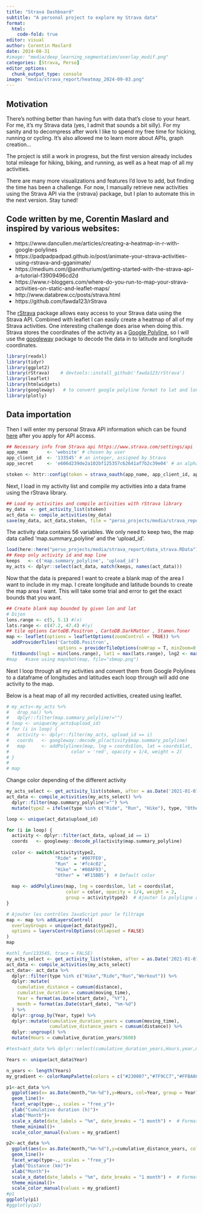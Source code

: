 ```yaml
---
title: "Strava Dashboard"
subtitle: "A personal project to explore my Strava data"
format:
  html:
    code-fold: true
editor: visual
author: Corentin Maslard
date: 2024-08-31
#image: "media/deep_learning_segmentation/overlay_modif.png"
categories: [Strava, Perso]
editor_options: 
  chunk_output_type: console
image: "media/strava_report/heatmap_2024-09-03.png"
---
```


## Motivation

There's nothing better than having fun with data that's close to your heart. For me, it's my Strava data (yes, I admit that sounds a bit silly). For my sanity and to decompress after work I like to spend my free time for hicking, running or cycling. It's also allowed me to learn more about APIs, graph creation...

The project is still a work in progress, but the first version already includes total mileage for hiking, biking, and running, as well as a heat map of all my activities.

There are many more visualizations and features I'd love to add, but finding the time has been a challenge. For now, I manually retrieve new activities using the Strava API via the {rstrava} package, but I plan to automate this in the next version. Stay tuned!

::: callout-note
## Code written by me, Corentin Maslard and inspired by various websites:

-   https://www.dancullen.me/articles/creating-a-heatmap-in-r-with-google-polylines
-   https://padpadpadpad.github.io/post/animate-your-strava-activities-using-rstrava-and-gganimate/
-   https://medium.com/@annthurium/getting-started-with-the-strava-api-a-tutorial-f3909496cd2d
-   https://www.r-bloggers.com/where-do-you-run-to-map-your-strava-activities-on-static-and-leaflet-maps/
-   http://www.databrew.cc/posts/strava.html
-   https://github.com/fawda123/rStrava
:::

The [rStrava](https://www.google.com/url?q=https%3A%2F%2Fgithub.com%2Ffawda123%2FrStrava%23APIfunctions&sa=D&sntz=1&usg=AOvVaw3NiLeffsoqfDa971PS_bTh) package allows easy access to your Strava data using the Strava API. Combined with leaflet I can easily create a heatmap of all of my Strava activities. One interesting challenge does arise when doing this. Strava stores the coordinates of the activity as a [Google Polyline](https://developers.google.com/maps/documentation/utilities/polylineutility), so I will use the [googleway](https://www.google.com/url?q=https%3A%2F%2Fcran.r-project.org%2Fweb%2Fpackages%2Fgoogleway%2Fvignettes%2Fgoogleway-vignette.html&sa=D&sntz=1&usg=AOvVaw1EXllXJaE3UX0OKBgZY6eH) package to decode the data in to latitude and longitude coordinates.

```r
library(readxl)
library(tidyr)
library(ggplot2)
library(rStrava)    # devtools::install_github('fawda123/rStrava') 
library(leaflet)
library(htmlwidgets)
library(googleway)   # to convert google polyline format to lat and long
library(plotly)
```

## Data importation

Then I will enter my personal Strava API information which can be found [here](https://www.google.com/url?q=https%3A%2F%2Fwww.strava.com%2Fsettings%2Fapi&sa=D&sntz=1&usg=AOvVaw31ZF0z2iDuOYkdAVQ0AZFP) after you apply for API access.

```r
## Necessary info from Strava api https://www.strava.com/settings/api 
app_name       <- 'website' # chosen by user
app_client_id  <- '133545' # an integer, assigned by Strava
app_secret     <- 'e606d239de2a102bf125357c62641af7b2c39e04' # an alphanumeric secret, assigned by Strava

stoken <- httr::config(token = strava_oauth(app_name, app_client_id, app_secret, app_scope="activity:read_all"))
```

Next, I load in my activity list and compile my activities into a data frame using the rStrava library.

```r
## Load my activities and compile activities with rStrava library
my_data  <- get_activity_list(stoken)
act_data <- compile_activities(my_data)
save(my_data, act_data,stoken, file = "perso_projects/media/strava_report/data_strava.RData")
```

The activity data contains 56 variables. We only need to keep two, the map data called 'map.summary_polyline' and the 'upload_id'.

```r
load(here::here("perso_projects/media/strava_report/data_strava.RData"))
## Keep only activity id and map line
keeps   <- c('map.summary_polyline', 'upload_id')
my_acts <- dplyr::select(act_data, match(keeps, names(act_data)))
```

Now that the data is prepared I want to create a blank map of the area I want to include in my map. I create longitude and latitude bounds to create the map area I want. This will take some trial and error to get the exact bounds that you want.

```r
## Create blank map bounded by given lon and lat
# Dijon
lons.range <- c(5, 5.1) #(x)
lats.range <- c(47.2, 47.4) #(y)
## tile options CartoDB.Positron , CartoDB.DarkMatter , Stamen.Toner  
map <- leaflet(options = leafletOptions(zoomControl = TRUE)) %>%
  addProviderTiles('CartoDB.Positron',
                   options = providerTileOptions(noWrap = T, minZoom=0, maxZoom=50)) %>%
  fitBounds(lng1 = min(lons.range), lat1 = max(lats.range), lng2 <- max(lons.range), lat2 = min(lats.range))
#map   #save using mapshot(map, file="sbmap.png")
```

Next I loop through all my activities and convert them from Google Polylines to a dataframe of longitudes and latitudes each loop through will add one activity to the map.

Below is a heat map of all my recorded activities, created using leaflet.

```r
# my_acts<-my_acts %>% 
#   drop_na() %>% 
#   dplyr::filter(map.summary_polyline!="")
# loop <- unique(my_acts$upload_id)
# for (i in loop) {
#   activity <- dplyr::filter(my_acts, upload_id == i)
#   coords   <- googleway::decode_pl(activity$map.summary_polyline)
#   map      <- addPolylines(map, lng = coords$lon, lat = coords$lat,
#                       color = 'red', opacity = 1/4, weight = 2)
# }
# 
# map
```

Change color depending of the different activity

```r
my_acts_select <- get_activity_list(stoken, after = as.Date('2021-01-01'))
act_data <- compile_activities(my_acts_select) %>% 
  dplyr::filter(map.summary_polyline!="") %>% 
  mutate(type2 = ifelse(type %in% c("Ride", "Run", "Hike"), type, "Other"))

loop <- unique(act_data$upload_id)

for (i in loop) {
  activity <- dplyr::filter(act_data, upload_id == i)
  coords   <- googleway::decode_pl(activity$map.summary_polyline)
  
  color <- switch(activity$type2,
                  "Ride" = '#007FE0',
                  "Run"  = '#fc4c02',
                  "Hike" = '#08AF93',
                  "Other" = '#F15BB5')  # Default color
  
  map <- addPolylines(map, lng = coords$lon, lat = coords$lat,
                      color = color, opacity = 1/4, weight = 2,
                      group = activity$type2)  # Ajouter la polyligne à un groupe
}

# Ajouter les contrôles JavaScript pour le filtrage
map <- map %>% addLayersControl(
  overlayGroups = unique(act_data$type2),
  options = layersControlOptions(collapsed = FALSE)
)
map
```

```r
#athl_fun(133545, trace = FALSE)
my_acts_select <- get_activity_list(stoken, after = as.Date('2021-01-01'))
act_data <- compile_activities(my_acts_select)
act_data<- act_data %>%
  dplyr::filter(type %in% c("Hike","Ride","Run","Workout")) %>% 
  dplyr::mutate(
    cumulative_distance = cumsum(distance),
    cumulative_duration = cumsum(moving_time),
    Year = format(as.Date(start_date), "%Y"),
    month = format(as.Date(start_date), "%m-%d")
  ) %>% 
  dplyr::group_by(Year, type) %>%
  dplyr::mutate(cumulative_duration_years = cumsum(moving_time),
                cumulative_distance_years = cumsum(distance)) %>%
  dplyr::ungroup() %>% 
  mutate(Hours = cumulative_duration_years/3600)

#test=act_data %>% dplyr::select(cumulative_duration_years,Hours,year,month)

Years <- unique(act_data$Year)

n_years <- length(Years)
my_gradient <- colorRampPalette(colors = c("#230007","#7F9CC7","#FFBA08", "#fc4c02"))(n_years)

p1<-act_data %>% 
  ggplot(aes(x= as.Date(month,"%m-%d"),y=Hours, col=Year, group = Year))+
  geom_line()+
  facet_wrap(type~., scales = "free_y")+
  ylab("Cumulative duration (h)")+
  xlab("Month")+
  scale_x_date(date_labels = "%m", date_breaks = "1 month") +  # Format pour les labels des mois
  theme_minimal()+
  scale_color_manual(values = my_gradient)

p2<-act_data %>% 
  ggplot(aes(x= as.Date(month,"%m-%d"),y=cumulative_distance_years, col=Year, group = Year))+
  geom_line()+
  facet_wrap(type~., scales = "free_y")+
  ylab("Distance (km)")+
  xlab("Month")+
  scale_x_date(date_labels = "%m", date_breaks = "1 month") +  # Format pour les labels des mois
  theme_minimal()+
  scale_color_manual(values = my_gradient)
#p1
ggplotly(p1)
#ggplotly(p2)
```
